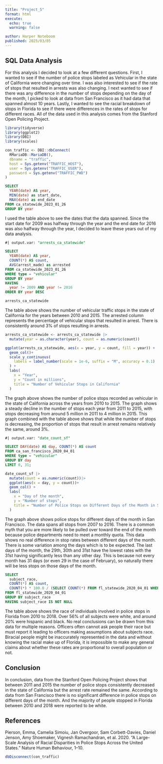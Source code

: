 ```yaml
---
title: "Project_5"
format: html
execute:
  echo: true
  warning: false

author: Harper Noteboom
published: 2025/03/05
---
```


## SQL Data Analysis

For this analysis I decided to look at a few different questions. First, I wanted to see if the number of police stops labeled as Vehicular in the state of California were changing over time. I was also interested to see if the rate of stops that resulted in arrests was also changing. I next wanted to see if there was any difference in the number of stops depending on the day of the month, I picked to look at data from San Francisco as it had data that spanned almost 10 years. Lastly, I wanted to see the racial breakdown of stops in Florida to see if there were differences in the rates of stops for different races. All of the data used in this analysis comes from the Stanford Open Policing Project.

```r
library(tidyverse)
library(ggplot2)
library(DBI)
library(scales)
```

```r
con_traffic <- DBI::dbConnect(
  RMariaDB::MariaDB(),
  dbname = "traffic",
  host = Sys.getenv("TRAFFIC_HOST"),
  user = Sys.getenv("TRAFFIC_USER"),
  password = Sys.getenv("TRAFFIC_PWD")
)
```

```sql

SELECT 
  YEAR(date) AS year, 
  MIN(date) as start_date, 
  MAX(date) as end_date
FROM ca_statewide_2023_01_26
GROUP BY year

```

I used the table above to see the dates that the data spanned. Since the start date for 2009 was halfway through the year and the end date for 2016 was also halfway through the year, I decided to leave these years out of my data analysis.

```sql
#| output.var: "arrests_ca_statewide"

SELECT 
  YEAR(date) AS year, 
  COUNT(*) AS count, 
  AVG(arrest_made) as arrested
FROM ca_statewide_2023_01_26
WHERE type = "vehicular"
GROUP BY year
HAVING 
  year != 2009 AND year != 2016
ORDER BY year DESC

```

```r
arrests_ca_statewide
```

The table above shows the number of vehicular traffic stops in the state of California for the years between 2010 and 2015. The arrested column represents the percentage of vehicular stops that resulted in arrest. There is consistently around 3% of stops resulting in arrests.

```r
arrests_ca_statewide <- arrests_ca_statewide |> 
  mutate(year = as.character(year), count = as.numeric(count)) 

ggplot(arrests_ca_statewide, aes(x = year, y = count, fill = year)) + 
  geom_col()+ 
  scale_y_continuous(
    labels = label_number(scale = 1e-6, suffix = "M", accuracy = 0.1)
  ) +
  labs(
    x = "Year", 
    y = "Count in millions", 
    title = "Number of Vehicular Stops in California"
  )
```

The graph above shows the number of police stops recorded as vehicular in the state of California across the years from 2010 to 2015. The graph shows a steady decline in the number of stops each year from 2011 to 2015, with stops decreasing from around 5 million in 2011 to 4 million in 2015. This graph combined with the table above shows that while the number of stops is decreasing, the proportion of stops that result in arrest remains relatively the same, around 3%.

```sql
#| output.var: "date_count_sf"

SELECT DAY(date) AS day, COUNT(*) AS count
FROM ca_san_francisco_2020_04_01
WHERE type = "vehicular"
GROUP BY day
LIMIT 0, 31;

```

```r
date_count_sf |> 
  mutate(count = as.numeric(count))|> 
  ggplot(aes(x = day, y = count))+ 
  geom_col() +
  labs(
    x = "Day of the month", 
    y = "Number of stops", 
    title = "Number of Police Stops on Different Days of the Month in San Fransisco"
  )

```

The graph above shows police stops for different days of the month in San Francisco. The data spans all stops from 2007 to 2016. There is a common myth that you are more likely to be pulled over toward the end of the month because police departments need to meet a monthly quota. This data shows no real difference in stop rates between different days of the month. There is some variation among the days which is to be expected. The last days of the month, the 29th, 30th and 31st have the lowest rates with the 31st having significantly less than any other day. This is because not every month has 31 days (or even 29 in the case of February), so naturally there will be less stops on those days of the month.

```sql

SELECT 
  subject_race, 
  COUNT(*) AS count, 
  COUNT(*) * 100.0 / (SELECT COUNT(*) FROM fl_statewide_2020_04_01 WHERE subject_race IS NOT NULL) AS percent
FROM fl_statewide_2020_04_01 
GROUP BY subject_race
HAVING subject_race IS NOT NULL 

```

The table above shows the race of individuals involved in police stops in Florida from 2010 to 2018. Over 56% of all subjects were white, and around 20% were hispanic and black. No real conclusions can be drawn from this data for multiple reasons. Officers often cannot ask people their race but must report it leading to officers making assumptions about subjects race. Biracial people might be inaccurately represented in the data and without knowing the racial make up of Florida, it is impossible to make any general claims about whether these rates are proportional to overall population or not.

## Conclusion 

In conclusion, data from the Stanford Open Policing Project shows that between 2011 and 2015 the number of police stops consistently decreased in the state of California but the arrest rate remained the same. According to data from San Francisco there is no significant difference in police stops on different days of the month. And the majority of people stopped in Florida between 2010 and 2018 were reported to be white. 


## References 
Pierson, Emma, Camelia Simoiu, Jan Overgoor, Sam Corbett-Davies, Daniel Jenson, Amy Shoemaker, Vignesh Ramachandran, et al. 2020. “A Large-Scale Analysis of Racial Disparities in Police Stops Across the United States.” Nature Human Behaviour, 1–10.

```r
dbDisconnect(con_traffic)
```

